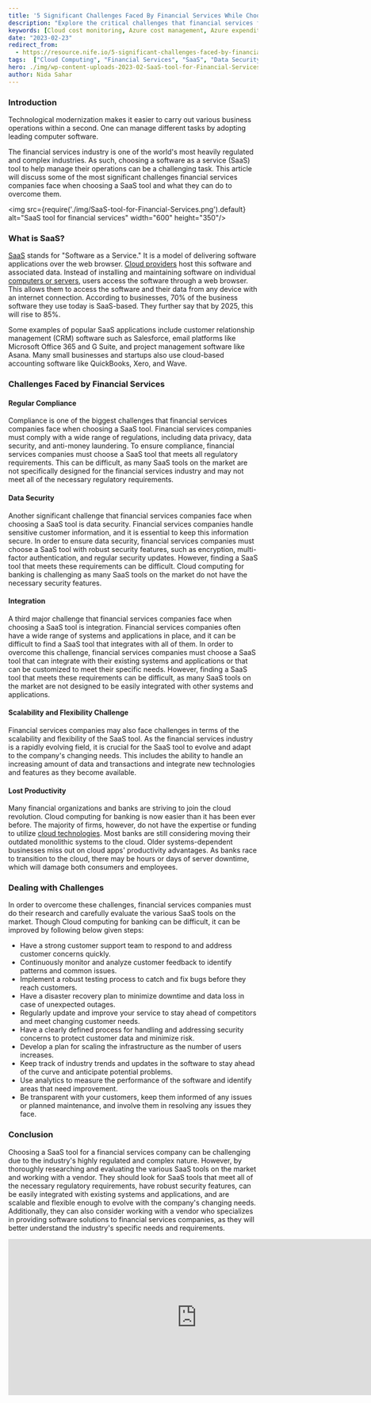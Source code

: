 ```yaml
---
title: '5 Significant Challenges Faced By Financial Services While Choosing SaaS Service'
description: "Explore the critical challenges that financial services face when selecting SaaS solutions, including compliance, data security, integration, scalability, and productivity, along with strategies to overcome them."
keywords: [Cloud cost monitoring, Azure cost management, Azure expenditure insights, cloud resource optimization, enable cost monitoring, Slack alerts for cloud costs, cloud cost dashboard, Azure account integration, cloud cost optimization strategy, cloud expenditure insights]
date: "2023-02-23"
redirect_from: 
  - https://resource.nife.io/5-significant-challenges-faced-by-financial-services-while-choosing-saas-service/
tags:  ["Cloud Computing", "Financial Services", "SaaS", "Data Security", "Compliance", "Integration"]
hero: ./img/wp-content-uploads-2023-02-SaaS-tool-for-Financial-Services.png
author: Nida Sahar
---
```


### Introduction

Technological modernization makes it easier to carry out various business operations within a second. One can manage different tasks by adopting leading computer software.

The financial services industry is one of the world's most heavily regulated and complex industries. As such, choosing a software as a service (SaaS) tool to help manage their operations can be a challenging task. This article will discuss some of the most significant challenges financial services companies face when choosing a SaaS tool and what they can do to overcome them.

<img src={require('./img/SaaS-tool-for-Financial-Services.png').default} alt="SaaS tool for financial services" width="600" height="350"/>
<br/>


 

### What is SaaS?

[SaaS](https://en.wikipedia.org/wiki/Software_as_a_service) stands for "Software as a Service." It is a model of delivering software applications over the web browser. [Cloud providers](/blog/what-to-look-out-for-when-evaluating-potential-cloud-providers/) host this software and associated data. Instead of installing and maintaining software on individual [computers or servers](/blog/cloud-computing-platforms-free-cloud-server/), users access the software through a web browser. This allows them to access the software and their data from any device with an internet connection. According to businesses, 70% of the business software they use today is SaaS-based. They further say that by 2025, this will rise to 85%.

Some examples of popular SaaS applications include customer relationship management (CRM) software such as Salesforce, email platforms like Microsoft Office 365 and G Suite, and project management software like Asana. Many small businesses and startups also use cloud-based accounting software like QuickBooks, Xero, and Wave.

### Challenges Faced by Financial Services

 #### Regular Compliance
   Compliance is one of the biggest challenges that financial services companies face when choosing a SaaS tool. Financial services companies must comply with a wide range of regulations, including data privacy, data security, and anti-money laundering. To ensure compliance, financial services companies must choose a SaaS tool that meets all regulatory requirements. This can be difficult, as many SaaS tools on the market are not specifically designed for the financial services industry and may not meet all of the necessary regulatory requirements.

 #### Data Security
   Another significant challenge that financial services companies face when choosing a SaaS tool is data security. Financial services companies handle sensitive customer information, and it is essential to keep this information secure. In order to ensure data security, financial services companies must choose a SaaS tool with robust security features, such as encryption, multi-factor authentication, and regular security updates. However, finding a SaaS tool that meets these requirements can be difficult. Cloud computing for banking is challenging as many SaaS tools on the market do not have the necessary security features.

 #### Integration
   A third major challenge that financial services companies face when choosing a SaaS tool is integration. Financial services companies often have a wide range of systems and applications in place, and it can be difficult to find a SaaS tool that integrates with all of them. In order to overcome this challenge, financial services companies must choose a SaaS tool that can integrate with their existing systems and applications or that can be customized to meet their specific needs. However, finding a SaaS tool that meets these requirements can be difficult, as many SaaS tools on the market are not designed to be easily integrated with other systems and applications.

 #### Scalability and Flexibility Challenge
   Financial services companies may also face challenges in terms of the scalability and flexibility of the SaaS tool. As the financial services industry is a rapidly evolving field, it is crucial for the SaaS tool to evolve and adapt to the company's changing needs. This includes the ability to handle an increasing amount of data and transactions and integrate new technologies and features as they become available.

 #### Lost Productivity
   Many financial organizations and banks are striving to join the cloud revolution. Cloud computing for banking is now easier than it has been ever before. The majority of firms, however, do not have the expertise or funding to utilize [cloud technologies](/blog/how-can-bfsi-companies-leverage-the-latest-cloud-technology-for-the-best-customer-experience/). Most banks are still considering moving their outdated monolithic systems to the cloud. Older systems-dependent businesses miss out on cloud apps' productivity advantages. As banks race to transition to the cloud, there may be hours or days of server downtime, which will damage both consumers and employees.

### Dealing with Challenges

In order to overcome these challenges, financial services companies must do their research and carefully evaluate the various SaaS tools on the market. Though Cloud computing for banking can be difficult, it can be improved by following below given steps:

- Have a strong customer support team to respond to and address customer concerns quickly.
- Continuously monitor and analyze customer feedback to identify patterns and common issues.
- Implement a robust testing process to catch and fix bugs before they reach customers.
- Have a disaster recovery plan to minimize downtime and data loss in case of unexpected outages.
- Regularly update and improve your service to stay ahead of competitors and meet changing customer needs.
- Have a clearly defined process for handling and addressing security concerns to protect customer data and minimize risk.
- Develop a plan for scaling the infrastructure as the number of users increases.
- Keep track of industry trends and updates in the software to stay ahead of the curve and anticipate potential problems.
- Use analytics to measure the performance of the software and identify areas that need improvement.
- Be transparent with your customers, keep them informed of any issues or planned maintenance, and involve them in resolving any issues they face.

### Conclusion

Choosing a SaaS tool for a financial services company can be challenging due to the industry's highly regulated and complex nature. However, by thoroughly researching and evaluating the various SaaS tools on the market and working with a vendor. They should look for SaaS tools that meet all of the necessary regulatory requirements, have robust security features, can be easily integrated with existing systems and applications, and are scalable and flexible enough to evolve with the company's changing needs. Additionally, they can also consider working with a vendor who specializes in providing software solutions to financial services companies, as they will better understand the industry's specific needs and requirements.

<iframe width="760" height="315" src="https://www.youtube.com/embed/E48x8Ontyb8?si=lcTQPVnqtmCyfL7v" title="YouTube video player" frameborder="0" allow="accelerometer; autoplay; clipboard-write; encrypted-media; gyroscope; picture-in-picture; web-share" referrerpolicy="strict-origin-when-cross-origin" allowfullscreen></iframe>

